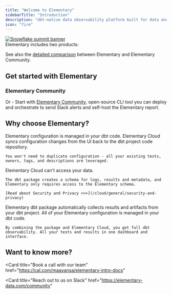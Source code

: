 ```yaml
---
title: "Welcome to Elementary"
sidebarTitle: "Introduction"
description: "dbt-native data observability platform built for data and analytics engineers."
icon: "fire"
---
```



<a href="https://www.elementary-data.com/snowflake-summit-24" target="_blank">
 <div className="dark:#4A165C rounded-md p-0">
  <img
    src="https://res.cloudinary.com/diuctyblm/image/upload/v1716899940/Alerts/Snowflake%20summit.png"
    alt="Snowflake summit banner"
    noZoom
  />
</div>
</a>
Elementary includes two products:

<Snippet file="quickstart/quickstart-cards.mdx" />

See also the [detailed comparison](/overview/cloud-vs-oss) between Elementary and Elementary Community.

## Get started with Elementary

<Snippet file="cloud/quickstart-steps.mdx" />

### Elementary Community

Or - Start with [Elementary Community](/oss/quickstart/quickstart-cli-package), open-source CLI tool you can deploy and orchestrate to send Slack alerts and self-host the Elementary report.


## Why choose Elementary?

<AccordionGroup>
  <Accordion title="Built for data developers" icon="code" iconType="solid">
    Elementary configuration is managed in your dbt code. 
    Elementary Cloud syncs configuration changes from the UI back to the dbt project code repository.

    You won't need to duplicate configuration - all your existing tests, owners, tags, and descriptions are leveraged.

  </Accordion>

  <Accordion title="Secure by design" icon="lock" iconType="solid">
    Elementary Cloud can't access your data.

    The dbt package creates a schema for logs, results and metadata, and Elementary only requires access to the Elementary schema.

    [Read about Security and Privacy >>>](/cloud/general/security-and-privacy)

  </Accordion>

  <Accordion title="dbt native" icon="cube">
    Elementary dbt package automatically collects results and artifacts from your dbt project. All of your Elementary configuration is managed in your dbt code.

    By combining the package and Elementary Cloud, you get full dbt observability. All your tests and results in one dashboard and interface.

  </Accordion>

</AccordionGroup>


## Want to know more?

<Card
title="Book a call with our team"
href="https://cal.com/maayansa/elementary-intro-docs"
></Card>
<Card
title="Reach out to us on Slack"
href="https://elementary-data.com/community"
></Card>

